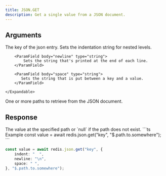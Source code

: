 ```yaml
---
title: JSON.GET
description: Get a single value from a JSON document.
---
```


## Arguments

<ParamField body="key" type="string" required>
  The key of the json entry.
</ParamField>

<ParamField body="options">
    <Expandable>
        <ParamField body="indent" type="string">
            Sets the indentation string for nested levels.
        </ParamField>

        <ParamField body="newline" type="string">
            Sets the string that's printed at the end of each line.
        </ParamField>

        <ParamField body="space" type="string">
           Sets the string that is put between a key and a value.
        </ParamField>

    </Expandable>

</ParamField>

<ParamField body="paths" type="...string[]" default="$">
  One or more paths to retrieve from the JSON document.
</ParamField>

## Response

<ResponseField type="TValue | null" required>
  The value at the specified path or `null` if the path does not exist.
</ResponseField>

<RequestExample>
```ts Example
const value = await redis.json.get("key", "$.path.to.somewhere");
```

```ts With Options
const value = await redis.json.get("key", {
    indent: "  ",
    newline: "\n",
    space: " ",
}, "$.path.to.somewhere");
```

</RequestExample>
